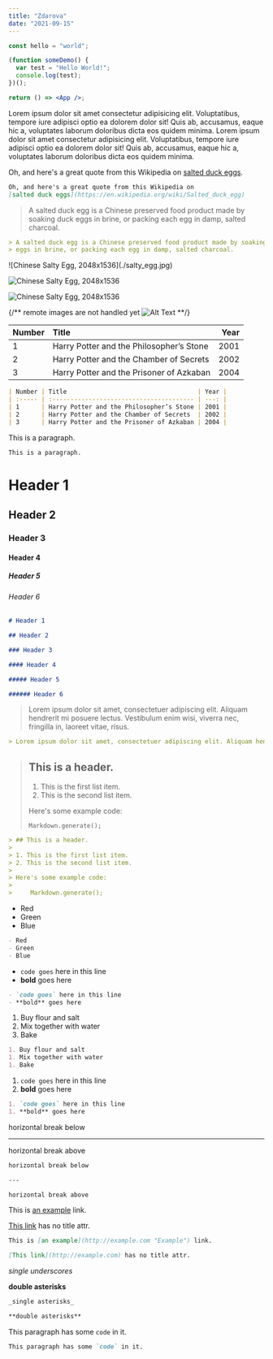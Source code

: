 ```yaml
---
title: "Zdarova"
date: "2021-09-15"
---
```


```js
const hello = "world";
```

```jsx
(function someDemo() {
  var test = "Hello World!";
  console.log(test);
})();

return () => <App />;
```

<Grid className="v-layout-full">
  Lorem ipsum dolor sit amet consectetur adipisicing elit. Voluptatibus, tempore
  iure adipisci optio ea dolorem dolor sit! Quis ab, accusamus, eaque hic a,
  voluptates laborum doloribus dicta eos quidem minima. Lorem ipsum dolor sit
  amet consectetur adipisicing elit. Voluptatibus, tempore iure adipisci optio
  ea dolorem dolor sit! Quis ab, accusamus, eaque hic a, voluptates laborum
  doloribus dicta eos quidem minima.
</Grid>

Oh, and here's a great quote from this Wikipedia on
[salted duck eggs](https://en.wikipedia.org/wiki/Salted_duck_egg).

```md
Oh, and here's a great quote from this Wikipedia on
[salted duck eggs](https://en.wikipedia.org/wiki/Salted_duck_egg)
```

> A salted duck egg is a Chinese preserved food product made by soaking duck
> eggs in brine, or packing each egg in damp, salted charcoal.

```md
> A salted duck egg is a Chinese preserved food product made by soaking duck
> eggs in brine, or packing each egg in damp, salted charcoal.
```

<Grid className="col-span-4">
  ![Chinese Salty Egg, 2048x1536](./salty_egg.jpg)
</Grid>

<Grid>![Chinese Salty Egg, 2048x1536](./salty_egg.jpg)</Grid>

![Chinese Salty Egg, 2048x1536](./salty_egg.jpg)

{/** remote images are not handled yet ![Alt Text](https://get.svg.workers.dev/?s=64&f=gray "Image Title") **/}

| Number | Title                                    | Year |
| :----- | :--------------------------------------- | ---: |
| 1      | Harry Potter and the Philosopher’s Stone | 2001 |
| 2      | Harry Potter and the Chamber of Secrets  | 2002 |
| 3      | Harry Potter and the Prisoner of Azkaban | 2004 |

```md
| Number | Title                                    | Year |
| :----- | :--------------------------------------- | ---: |
| 1      | Harry Potter and the Philosopher’s Stone | 2001 |
| 2      | Harry Potter and the Chamber of Secrets  | 2002 |
| 3      | Harry Potter and the Prisoner of Azkaban | 2004 |
```

This is a paragraph.

```md
This is a paragraph.
```

# Header 1

## Header 2

### Header 3

#### Header 4

##### Header 5

###### Header 6

```md
# Header 1

## Header 2

### Header 3

#### Header 4

##### Header 5

###### Header 6
```

> Lorem ipsum dolor sit amet, consectetuer adipiscing elit. Aliquam hendrerit mi posuere lectus. Vestibulum enim wisi, viverra nec, fringilla in, laoreet vitae, risus.

```md
> Lorem ipsum dolor sit amet, consectetuer adipiscing elit. Aliquam hendrerit mi posuere lectus. Vestibulum enim wisi, viverra nec, fringilla in, laoreet vitae, risus.
```

> ## This is a header.
>
> 1. This is the first list item.
> 2. This is the second list item.
>
> Here's some example code:
>
>     Markdown.generate();

```md
> ## This is a header.
>
> 1. This is the first list item.
> 2. This is the second list item.
>
> Here's some example code:
>
>     Markdown.generate();
```

- Red
- Green
- Blue

```markdown
- Red
- Green
- Blue
```

- `code goes` here in this line
- **bold** goes here

```markdown
- `code goes` here in this line
- **bold** goes here
```

1. Buy flour and salt
1. Mix together with water
1. Bake

```markdown
1. Buy flour and salt
1. Mix together with water
1. Bake
```

1. `code goes` here in this line
1. **bold** goes here

```markdown
1. `code goes` here in this line
1. **bold** goes here
```

horizontal break below

---

horizontal break above

```md
horizontal break below

---

horizontal break above
```

This is [an example](http://example.com "Example") link.

[This link](http://example.com) has no title attr.

```md
This is [an example](http://example.com "Example") link.

[This link](http://example.com) has no title attr.
```

_single underscores_

**double asterisks**

```md
_single asterisks_

**double asterisks**
```

This paragraph has some `code` in it.

```md
This paragraph has some `code` in it.
```
